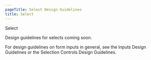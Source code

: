 ```yaml
---
pageTitle: Select Design Guidelines
title: Select
---
```



<DocsHeading to="/api/select/" type="code">
  Select
</DocsHeading>

Design guidelines for selects coming soon.

For design guidelines on form inputs in general, see the <Link to="/design/inputs">Inputs Design Guidelines</Link> or the <Link to="/design/selection-controls">Selection Controls Design Guidelines</Link>.
